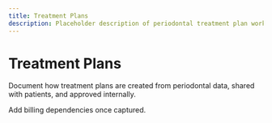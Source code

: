 ```yaml
---
title: Treatment Plans
description: Placeholder description of periodontal treatment plan workflows.
---
```


# Treatment Plans

Document how treatment plans are created from periodontal data, shared with patients, and approved internally.

Add billing dependencies once captured.
